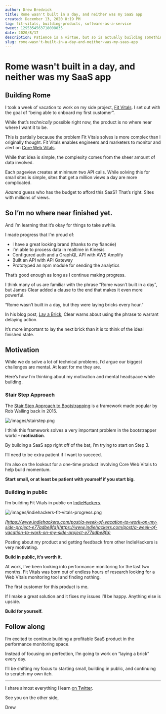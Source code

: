 ```yaml
---
author: Drew Bredvick
title: Rome wasn't built in a day, and neither was my SaaS app
created: December 13, 2020 8:19 PM
tag: fit-vitals, building-products, software-as-a-service
tweet: 1295354563718008835
date: 2020/8/17
description: Patience is a virtue, but so is actually building something. Lay a brick every day.
slug: rome-wasn't-built-in-a-day-and-neither-was-my-saas-app
---
```



<OGImage />

# Rome wasn't built in a day, and neither was my SaaS app

## Building Rome

I took a week of vacation to work on my side project, [Fit Vitals](https://fitvitals.dev/). I set out with the goal of “being able to onboard my first customer”.

While that’s _technically_ possible right now, the product is no where near where I want it to be.

This is partially because the problem Fit Vitals solves is more complex than I originally thought. Fit Vitals enables engineers and marketers to monitor and alert on [Core Web Vitals](https://learn.fitvitals.dev/).

While that idea is simple, the complexity comes from the sheer amount of data involved.

Each pageview creates at minimum two API calls. While solving this for small sites is simple, sites that get a million views a day are more complicated.

_Aaannd_ guess who has the budget to afford this SaaS? That’s right. Sites with millions of views.

## So I’m no where near finished yet.

And I’m learning that it’s okay for things to take awhile.

I made progress that I’m proud of:

- I have a great looking brand (thanks to my fiancée)
- I’m able to process data in realtime in Kinesis
- Configured auth and a GraphQL API with AWS Amplify
- Built an API with API Gateway
- Prototyped an npm module for sending the analytics

That’s good enough as long as I continue making progress.

I think many of us are familiar with the phrase “Rome wasn’t built in a day”, but James Clear added a clause to the end that makes it even more powerful.

“Rome wasn’t built in a day, but they were laying bricks every hour.”

In his blog post, [Lay a Brick](https://jamesclear.com/lay-a-brick), Clear warns about using the phrase to warrant delaying action.

It’s more important to lay the next brick than it is to think of the ideal finished state.

## Motivation

While we do solve a lot of technical problems, I’d argue our biggest challenges are mental. At least for me they are.

Here’s how I’m thinking about my motivation and mental headspace while building.

### Stair Step Approach

The [Stair Step Approach to Bootstrapping](https://robwalling.com/2015/03/26/the-stairstep-approach-to-bootstrapping/) is a framework made popular by Rob Walling back in 2015.

![/images/stairstep.png](/images/stairstep.png)

I think this framework solves a very important problem in the bootstrapper world – **motivation**.

By building a SaaS app right off of the bat, I’m trying to start on Step 3.

I’ll need to be extra patient if I want to succeed.

I’m also on the lookout for a one-time product involving Core Web Vitals to help build momentum.

**Start small, or at least be patient with yourself if you start big.**

### Building in public

I’m building Fit Vitals in public on [IndieHackers](https://www.indiehackers.com/product/fit-vitals).

![/images/indiehackers-fit-vitals-progress.png](/images/indiehackers-fit-vitals-progress.png)

_[https://www.indiehackers.com/post/a-week-of-vacation-to-work-on-my-side-project-e77adbe8fa](https://www.indiehackers.com/post/a-week-of-vacation-to-work-on-my-side-project-e77adbe8fa)_

Posting about my product and getting feedback from other IndieHackers is very motivating.

**Build in public, it’s worth it.**

At work, I’ve been looking into performance monitoring for the last two months. Fit Vitals was born out of endless hours of research looking for a Web Vitals monitoring tool and finding nothing.

The first customer for this product is me.

If I make a great solution and it fixes my issues I’ll be happy. Anything else is upside.

**Build for yourself.**

## Follow along

I’m excited to continue building a profitable SaaS product in the performance monitoring space.

Instead of focusing on perfection, I’m going to work on “laying a brick” every day.

I’ll be shifting my focus to starting small, building in public, and continuing to scratch my own itch.

---

I share almost everything I learn [on Twitter](https://twitter.com/dbredvick).

See you on the other side,

Drew
